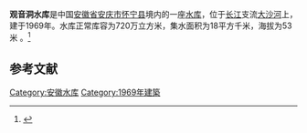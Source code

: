 {{Infobox Reservoir 
|name = 观音洞水库
|nickname = 
|image = 
|image_caption = 
|map = 
|map_caption = 
|pushpin_map = 
|pushpin_map_caption = 
|code = 
|class = 
|location_of_reservoir = [[安徽省|安徽省]][[安庆市|安庆市]][[怀宁县|怀宁县]]
|location_of_dam = 
|inflow = 
|outflow = 
|catchment_area = 18
|reservoir_area = 
|mean_depth = 
|maximum_depth = 
|flood_level = 
|normal_water_level = 
|dead_water_level = 
|water_quality = 
|island = 
|maximum_storage_capacity = 
|normal_storage_capacity = 720万
|dead_storage_capacity = 
|type_of_dam = 
|elevation_of_dam = 
|height_of_dam = 
|length_of_dam = 
|width_of_dam = 
|installed_capacity = 
|irrigated_area =
|start = 
|complete = 1969年
|cost = 
|emigrate = 
|latd = 
|latm = 
|lats = 
|latNS = 
|longd = 
|longm = 
|longs = 
|longEW = 
|website = 
|footnotes = 
}}
'''观音洞水库'''是中国[[安徽省|安徽省]][[安庆市|安庆市]][[怀宁县|怀宁县]]境内的一座[[水库|水库]]，位于[[长江|长江]]支流[[大沙河|大沙河]]上，建于1969年。水库正常库容为720万立方米，集水面积为18平方千米，海拔为53米
。<ref>{{cite web|url=http://brim.ihb.ac.cn/12/CN/12.asp|title=中国大中型水库基本特征数据库|work=中国生物多样性信息系统内陆水体生物学分部|deadurl=yes|archiveurl=https://web.archive.org/web/20120402061833/http://brim.ihb.ac.cn/12/CN/12.asp|archivedate=2012-04-02|access-date=2012-03-28}}</ref>
== 参考文献 ==
{{Reflist}}

{{安徽小作品}}

[[Category:安徽水库|Category:安徽水库]]
[[Category:1969年建築|Category:1969年建築]]